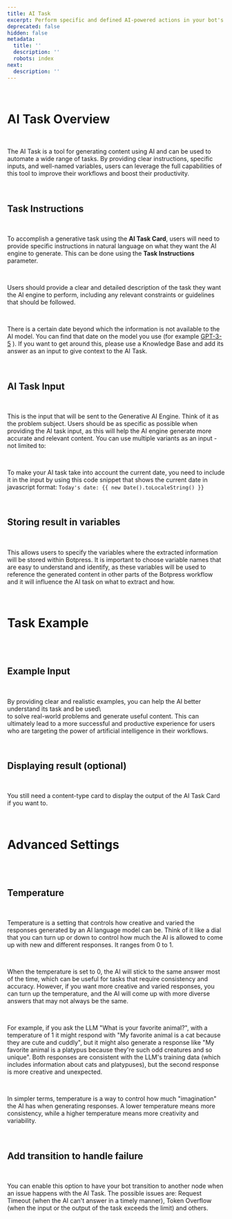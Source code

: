 ```yaml
---
title: AI Task
excerpt: Perform specific and defined AI-powered actions in your bot's workflow.
deprecated: false
hidden: false
metadata:
  title: ''
  description: ''
  robots: index
next:
  description: ''
---
```

<br />

# AI Task Overview

<br />

The AI Task is a tool for generating content using AI and can be used to automate a wide range of tasks. By providing clear instructions, specific inputs, and well-named variables, users can leverage the full capabilities of this tool to improve their workflows and boost their productivity.

<br />

## Task Instructions

<br />

To accomplish a generative task using the **AI Task Card**, users will need to provide specific instructions in natural language on what they want the AI engine to generate. This can be done using the **Task Instructions** parameter.

<br />

Users should provide a clear and detailed description of the task they want the AI engine to perform, including any relevant constraints or guidelines that should be followed.

<br />

There is a certain date beyond which the information is not available to the AI model. You can find that date on the model you use (for example [GPT-3-5](https://platform.openai.com/docs/models/gpt-3-5) ). If you want to get around this, please use a Knowledge Base and add its answer as an input to give context to the AI Task.

<br />

## AI Task Input

<br />

This is the input that will be sent to the Generative AI Engine. Think of it as the problem subject. Users should be as specific as possible when providing the AI task input, as this will help the AI engine generate more accurate and relevant content. You can use multiple variants as an input - not limited to:



<br />

To make your AI task take into account the current date, you need to include it in the input by using this code snippet that shows the current date in javascript format: `Today's date: {{ new Date().toLocaleString() }}`

<br />

## Storing result in variables

<br />

This allows users to specify the variables where the extracted information will be stored within Botpress. It is important to choose variable names that are easy to understand and identify, as these variables will be used to reference the generated content in other parts of the Botpress workflow and it will influence the AI task on what to extract and how.

<br />

# Task Example

<br />

<br />

## Example Input

<br />

By providing clear and realistic examples, you can help the AI better understand its task and be used\\\
to solve real-world problems and generate useful content. This can ultimately lead to a more successful and productive experience for users who are targeting the power of artificial intelligence in their workflows.

<br />

## Displaying result (optional)

<br />

You still need a content-type card to display the output of the AI Task Card if you want to.

<br />

# Advanced Settings

<br />

<br />

## Temperature

<br />

Temperature is a setting that controls how creative and varied the responses generated by an AI language model can be. Think of it like a dial that you can turn up or down to control how much the AI is allowed to come up with new and different responses. It ranges from 0 to 1.

<br />

When the temperature is set to 0, the AI will stick to the same answer most of the time, which can be useful for tasks that require consistency and accuracy. However, if you want more creative and varied responses, you can turn up the temperature, and the AI will come up with more diverse answers that may not always be the same.

<br />

For example, if you ask the LLM "What is your favorite animal?", with a temperature of 1 it might respond with "My favorite animal is a cat because they are cute and cuddly", but it might also generate a response like "My favorite animal is a platypus because they're such odd creatures and so unique". Both responses are consistent with the LLM's training data (which includes information about cats and platypuses), but the second response is more creative and unexpected.

<br />

In simpler terms, temperature is a way to control how much "imagination" the AI has when generating responses. A lower temperature means more consistency, while a higher temperature means more creativity and variability.

<br />

## Add transition to handle failure

<br />

You can enable this option to have your bot transition to another node when an issue happens with the AI Task. The possible issues are: Request Timeout (when the AI can't answer in a timely manner), Token Overflow (when the input or the output of the task exceeds the limit) and others.